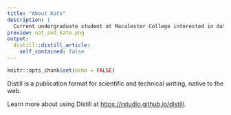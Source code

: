 ```yaml
---
title: "About Kate"
description: |
  Current undergraduate student at Macalester College interested in data science and biology! 
preview: nat_and_kate.png
output: 
  distill::distill_article:
    self_contained: false
---
```



```r
knitr::opts_chunk$set(echo = FALSE)
```

Distill is a publication format for scientific and technical writing, native to the web.

Learn more about using Distill at <https://rstudio.github.io/distill>.


